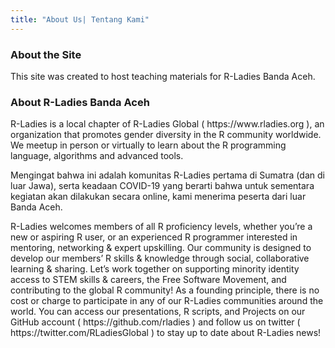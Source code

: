 ```yaml
---
title: "About Us| Tentang Kami"
---
```


### About the Site

This site was created to host teaching materials for R-Ladies Banda Aceh.

### About R-Ladies Banda Aceh

R-Ladies is a local chapter of R-Ladies Global ( https://www.rladies.org ), an organization that promotes gender diversity in the R community worldwide. We meetup in person or virtually to learn about the R programming language, algorithms and advanced tools.

Mengingat bahwa ini adalah komunitas R-Ladies pertama di Sumatra (dan di luar Jawa), serta keadaan COVID-19 yang berarti bahwa untuk sementara kegiatan akan dilakukan secara online, kami menerima peserta dari luar Banda Aceh.

R-Ladies welcomes members of all R proficiency levels, whether you're a new or aspiring R user, or an experienced R programmer interested in mentoring, networking & expert upskilling. Our community is designed to develop our members' R skills & knowledge through social, collaborative learning & sharing. Let's work together on supporting minority identity access to STEM skills & careers, the Free Software Movement, and contributing to the global R community! As a founding principle, there is no cost or charge to participate in any of our R-Ladies communities around the world. You can access our presentations, R scripts, and Projects on our GitHub account ( https://github.com/rladies ) and follow us on twitter ( https://twitter.com/RLadiesGlobal ) to stay up to date about R-Ladies news!
